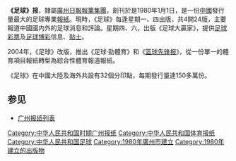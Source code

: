 {{Update|time=2021-10-22T14:40:24+00:00}}
{{Infobox Newspaper
| name                = 《足球》报
| logo                = 
| image               = 
| caption             = 
| type                = [[日报|日报]]（逢周一、四出版）
| format              = [[小报|小报]]
| owners              = [[廣州日報報業集團|廣州日報報業集團]]
| publisher           = 
| editor              = 
| chiefeditor         = 刘晓新
| assoceditor         = 
| staff               = 
| foundation          = 1980年1月1日
| ceased publication  = 
| political           = 
| language            = [[简体中文|简体中文]]
| price               = 
| headquarters        = {{CHN}}[[广州|广州]]
| circulation         = 
| ISSN                = 
| website             = [http://www.goalchina.net/ 劲球网]
}}

'''《足球》报'''，隸屬[[廣州日報報業集團|廣州日報報業集團]]，創刊於是1980年1月1日，是一份[[中华人民共和国|中國]]發行量最大的足球專業[[報紙|報紙]]。現時，《足球》每逢星期一、四出版，共4開24版，主要報道中國國内外的足球消息和評論。星期四、六，出版《足球大贏家》，提供[[足球彩票|足球彩票]]及[[足球博彩|足球博彩]]信息、[[貼士|貼士]]。

2004年，《足球》改版，推出《足球·勁體育》和《[[篮球先锋报|篮球先锋报]]》，從一份單一的體育項目報紙轉型為綜合性體育報道報紙。

《足球》在中國大陸及海外共設有32個分印點，每期發行量達150多萬份。

== 参见 ==
* [[广州报纸列表|广州报纸列表]]

{{广州日报报业集团}}

[[Category:中华人民共和国时期广州报纸|Category:中华人民共和国时期广州报纸]]
[[Category:中华人民共和国体育报纸|Category:中华人民共和国体育报纸]]
[[Category:中华人民共和国足球|Category:中华人民共和国足球]]
[[Category:1980年廣州市建立|Category:1980年廣州市建立]]
[[Category:1980年建立的出版物|Category:1980年建立的出版物]]